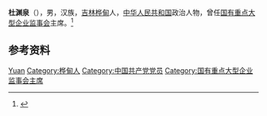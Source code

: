 '''杜渊泉'''（{{bd|1956年|5月|}}），男，汉族，[[吉林|吉林]][[桦甸|桦甸]]人，[[中华人民共和国|中华人民共和国]]政治人物，曾任[[国有重点大型企业监事会|国有重点大型企业监事会]]主席。<ref>{{Cite web|title=12位国有重点大型企业监事会主席转岗“副部长级干部”(名单)|url=http://www.ce.cn/xwzx/gnsz/gdxw/201811/14/t20181114_30772983.shtml|accessdate=2021-02-11|work=中国经济网|archive-date=2018-11-19|archive-url=https://web.archive.org/web/20181119033209/http://www.ce.cn/xwzx/gnsz/gdxw/201811/14/t20181114_30772983.shtml|dead-url=no}}</ref>

== 参考资料 ==
{{reflist}}

{{Authority control}}
{{DEFAULTSORT:Du杜}}
[[Category:杜姓|Yuan]]
[[Category:桦甸人|Category:桦甸人]]
[[Category:中国共产党党员|Category:中国共产党党员]]
[[Category:国有重点大型企业监事会主席|Category:国有重点大型企业监事会主席]]

{{中国人物小作品}}